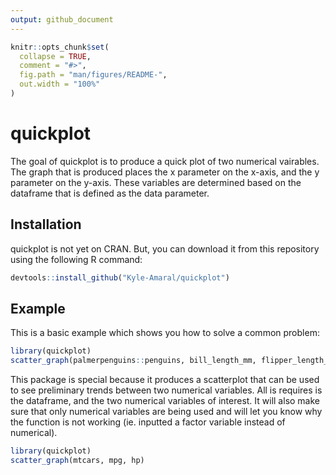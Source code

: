 ```yaml
---
output: github_document
---
```


<!-- README.md is generated from README.Rmd. Please edit that file -->

```r
knitr::opts_chunk$set(
  collapse = TRUE,
  comment = "#>",
  fig.path = "man/figures/README-",
  out.width = "100%"
)
```

# quickplot

<!-- badges: start -->
<!-- badges: end -->

The goal of quickplot is to produce a quick plot of two numerical vairables. The graph that is produced places the x parameter on the x-axis, and the y parameter on the y-axis. These variables are determined based on the dataframe that is defined as the data parameter.


## Installation

quickplot is not yet on CRAN. But, you can download it from this repository using the following R command:

``` r
devtools::install_github("Kyle-Amaral/quickplot")
```

## Example

This is a basic example which shows you how to solve a common problem:

```r
library(quickplot)
scatter_graph(palmerpenguins::penguins, bill_length_mm, flipper_length_mm)
```

This package is special because it produces a scatterplot that can be used to see preliminary trends between two numerical variables. All is requires is the dataframe, and the two numerical variables of interest. It will also make sure that only numerical variables are being used and will let you know why the function is not working (ie. inputted a factor variable instead of numerical).

```r
library(quickplot)
scatter_graph(mtcars, mpg, hp)
```
